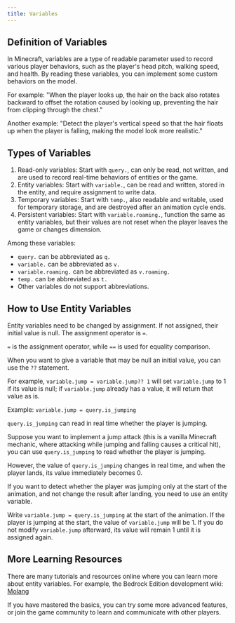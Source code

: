 ```yaml
---
title: Variables
---
```



## Definition of Variables

In Minecraft, variables are a type of readable parameter used to record various player behaviors, such as the player's head pitch, walking speed, and health. By reading these variables, you can implement some custom behaviors on the model.

For example: "When the player looks up, the hair on the back also rotates backward to offset the rotation caused by looking up, preventing the hair from clipping through the chest."

Another example: "Detect the player's vertical speed so that the hair floats up when the player is falling, making the model look more realistic."

## Types of Variables

1. Read-only variables: Start with `query.`, can only be read, not written, and are used to record real-time behaviors of entities or the game.
2. Entity variables: Start with `variable.`, can be read and written, stored in the entity, and require assignment to write data.
3. Temporary variables: Start with `temp.`, also readable and writable, used for temporary storage, and are destroyed after an animation cycle ends.
4. Persistent variables: Start with `variable.roaming.`, function the same as entity variables, but their values are not reset when the player leaves the game or changes dimension.

Among these variables:

- `query.` can be abbreviated as `q.`
- `variable.` can be abbreviated as `v.`
- `variable.roaming.` can be abbreviated as `v.roaming.`
- `temp.` can be abbreviated as `t.`
- Other variables do not support abbreviations.

## How to Use Entity Variables

Entity variables need to be changed by assignment. If not assigned, their initial value is null. The assignment operator is `=`.

<Aside type="caution">

`=` is the assignment operator, while `==` is used for equality comparison.

</Aside>

<Aside>

When you want to give a variable that may be null an initial value, you can use the `??` statement.

For example, `variable.jump = variable.jump?? 1` will set `variable.jump` to 1 if its value is null; if `variable.jump` already has a value, it will return that value as is.

</Aside>

Example: `variable.jump = query.is_jumping`

`query.is_jumping` can read in real time whether the player is jumping.

Suppose you want to implement a jump attack (this is a vanilla Minecraft mechanic, where attacking while jumping and falling causes a critical hit), you can use `query.is_jumping` to read whether the player is jumping.

However, the value of `query.is_jumping` changes in real time, and when the player lands, its value immediately becomes 0.

If you want to detect whether the player was jumping only at the start of the animation, and not change the result after landing, you need to use an entity variable.

Write `variable.jump = query.is_jumping` at the start of the animation. If the player is jumping at the start, the value of `variable.jump` will be 1. If you do not modify `variable.jump` afterward, its value will remain 1 until it is assigned again.

## More Learning Resources

There are many tutorials and resources online where you can learn more about entity variables. For example, the Bedrock Edition development wiki: [Molang](https://bedrock.dev/en/docs/stable/Molang)

If you have mastered the basics, you can try some more advanced features, or join the game community to learn and communicate with other players.
